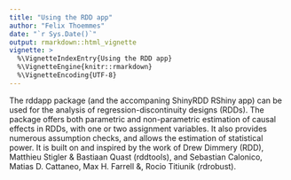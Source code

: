 ---
title: "Using the RDD app"
author: "Felix Thoemmes"
date: "`r Sys.Date()`"
output: rmarkdown::html_vignette
vignette: >
  %\VignetteIndexEntry{Using the RDD app}
  %\VignetteEngine{knitr::rmarkdown}
  %\VignetteEncoding{UTF-8}
---

The rddapp package (and the accompaning ShinyRDD RShiny app) can be used for the analysis of regression-discontinuity designs (RDDs). The package offers both parametric and non-parametric estimation of causal effects in RDDs, with one or two assignment variables. It also provides numerous assumption checks, and allows the estimation of statistical power. It is built on and inspired by the work of Drew Dimmery (RDD), Matthieu Stigler & Bastiaan Quast (rddtools), and Sebastian Calonico, Matias D. Cattaneo, Max H. Farrell &, Rocio Titiunik (rdrobust). 
